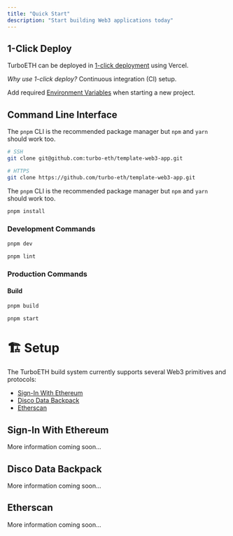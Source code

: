 ```yaml
---
title: "Quick Start"
description: "Start building Web3 applications today"
---
```



## 1-Click Deploy
TurboETH can be deployed in [1-click deployment](https://vercel.com/new/clone?repository-url=https%3A%2F%2Fgithub.com%2Fturbo-eth%2Ftemplate-web3-app&project-name=TurboETH&repository-name=turbo-eth&demo-title=TurboETH&env=APP_ADMINS,NEXT_PUBLIC_ALCHEMY_API_KEY,NEXTAUTH_SECRET,ETHERSCAN_API_KEY,ETHERSCAN_API_KEY_OPTIMISM,ETHERSCAN_API_KEY_ARBITRUM,ETHERSCAN_API_KEY_POLYGON,DATABASE_URL&envDescription=How%20to%20get%20these%20env%20variables%3A&envLink=https%3A%2F%2Fgithub.com%2Fturbo-eth%2Ftemplate-web3-app%2Fblob%2Fmain%2F.env.example) using Vercel.

*Why use 1-click deploy?* Continuous integration (CI) setup.

Add required [Environment Variables](/getting-started/environment) when starting a new project.

## Command Line Interface

The `pnpm` CLI is the recommended package manager but `npm` and `yarn` should work too.

```bash
# SSH
git clone git@github.com:turbo-eth/template-web3-app.git

# HTTPS
git clone https://github.com/turbo-eth/template-web3-app.git
```

The `pnpm` CLI is the recommended package manager but `npm` and `yarn` should work too.

```bash
pnpm install
```

### Development Commands

```bash
pnpm dev
```

```bash
pnpm lint
```

### Production Commands

#### Build
```bash
pnpm build
```

```bash
pnpm start
```

# 🏗️ Setup
The TurboETH build system currently supports several Web3 primitives and protocols:

- [Sign-In With Ethereum](https://login.xyz/)
- [Disco Data Backpack](https://docs.disco.xyz/)
- [Etherscan](https://docs.etherscan.io)

## Sign-In With Ethereum

More information coming soon...

## Disco Data Backpack

More information coming soon...

## Etherscan

More information coming soon...
